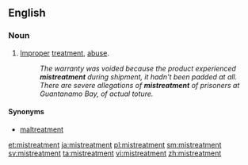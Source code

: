==English==
===Noun===
{{en-noun}}

#[[improper|Improper]] [[treatment]], [[abuse]].
#:''The warranty was voided because the product experienced '''mistreatment''' during shipment, it hadn't been padded at all.''
#:''There are severe allegations of '''mistreatment''' of prisoners at Guantanamo Bay, of actual toture.''


====Synonyms====
*[[maltreatment]]

[[et:mistreatment]]
[[ja:mistreatment]]
[[pl:mistreatment]]
[[sm:mistreatment]]
[[sv:mistreatment]]
[[ta:mistreatment]]
[[vi:mistreatment]]
[[zh:mistreatment]]